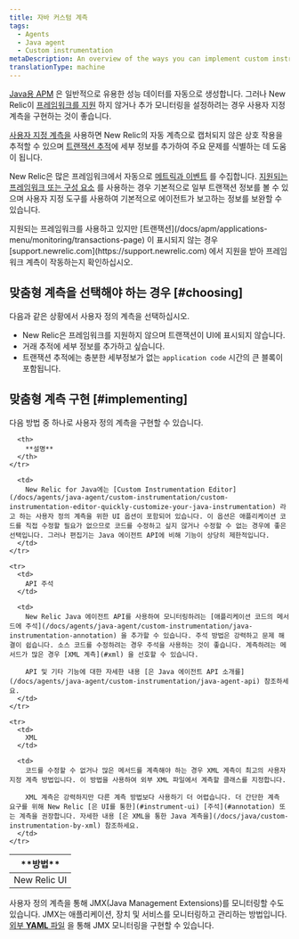 ```yaml
---
title: 자바 커스텀 계측
tags:
  - Agents
  - Java agent
  - Custom instrumentation
metaDescription: An overview of the ways you can implement custom instrumentation for your New Relic-monitored Java application.
translationType: machine
---
```


[Java용 APM](/docs/agents/java-agent/getting-started/introduction-new-relic-java) 은 일반적으로 유용한 성능 데이터를 자동으로 생성합니다. 그러나 New Relic이 [프레임워크를 지원](/docs/agents/java-agent/getting-started/compatibility-requirements-java-agent) 하지 않거나 추가 모니터링을 설정하려는 경우 사용자 지정 계측을 구현하는 것이 좋습니다.

[사용자 지정 계측을](/docs/apm/agents/manage-apm-agents/agent-data/custom-instrumentation/) 사용하면 New Relic의 자동 계측으로 캡처되지 않은 상호 작용을 추적할 수 있으며 [트랜잭션 추적](/docs/traces/transaction-traces)에 세부 정보를 추가하여 주요 문제를 식별하는 데 도움이 됩니다.

New Relic은 많은 프레임워크에서 자동으로 [메트릭과 이벤트](/docs/data-analysis/metrics/analyze-your-metrics/data-collection-metric-timeslice-event-data) 를 수집합니다. [지원되는 프레임워크 또는 구성 요소](/docs/agents/java-agent/getting-started/compatibility-requirements-java-agent) 를 사용하는 경우 기본적으로 일부 트랜잭션 정보를 볼 수 있으며 사용자 지정 도구를 사용하여 기본적으로 에이전트가 보고하는 정보를 보완할 수 있습니다.

<Callout variant="important">
  지원되는 프레임워크를 사용하고 있지만 [트랜잭션](/docs/apm/applications-menu/monitoring/transactions-page) 이 표시되지 않는 경우 [support.newrelic.com](https://support.newrelic.com) 에서 지원을 받아 프레임워크 계측이 작동하는지 확인하십시오.
</Callout>

## 맞춤형 계측을 선택해야 하는 경우 [#choosing]

다음과 같은 상황에서 사용자 정의 계측을 선택하십시오.

* New Relic은 프레임워크를 지원하지 않으며 트랜잭션이 UI에 표시되지 않습니다.
* 거래 추적에 세부 정보를 추가하고 싶습니다.
* 트랜잭션 추적에는 충분한 세부정보가 없는 `application code` 시간의 큰 블록이 포함됩니다.

## 맞춤형 계측 구현 [#implementing]

다음 방법 중 하나로 사용자 정의 계측을 구현할 수 있습니다.

<table>
  <thead>
    <tr>
      <th style={{ width: "200px" }}>
        **방법**
      </th>

      <th>
        **설명**
      </th>
    </tr>
  </thead>

  <tbody>
    <tr>
      <td>
        New Relic UI
      </td>

      <td>
        New Relic for Java에는 [Custom Instrumentation Editor](/docs/agents/java-agent/custom-instrumentation/custom-instrumentation-editor-quickly-customize-your-java-instrumentation) 라고 하는 사용자 정의 계측을 위한 UI 옵션이 포함되어 있습니다. 이 옵션은 애플리케이션 코드를 직접 수정할 필요가 없으므로 코드를 수정하고 싶지 않거나 수정할 수 없는 경우에 좋은 선택입니다. 그러나 편집기는 Java 에이전트 API에 비해 기능이 상당히 제한적입니다.
      </td>
    </tr>

    <tr>
      <td>
        API 주석
      </td>

      <td>
        New Relic Java 에이전트 API를 사용하여 모니터링하려는 [애플리케이션 코드의 메서드에 주석](/docs/agents/java-agent/custom-instrumentation/java-instrumentation-annotation) 을 추가할 수 있습니다. 주석 방법은 강력하고 문제 해결이 쉽습니다. 소스 코드를 수정하려는 경우 주석을 사용하는 것이 좋습니다. 계측하려는 메서드가 많은 경우 [XML 계측](#xml) 을 선호할 수 있습니다.

        API 및 기타 기능에 대한 자세한 내용 [은 Java 에이전트 API 소개를](/docs/agents/java-agent/custom-instrumentation/java-agent-api) 참조하세요.
      </td>
    </tr>

    <tr>
      <td>
        XML
      </td>

      <td>
        코드를 수정할 수 없거나 많은 메서드를 계측해야 하는 경우 XML 계측이 최고의 사용자 지정 계측 방법입니다. 이 방법을 사용하여 외부 XML 파일에서 계측할 클래스를 지정합니다.

        XML 계측은 강력하지만 다른 계측 방법보다 사용하기 더 어렵습니다. 더 간단한 계측 요구를 위해 New Relic [은 UI를 통한](#instrument-ui) [주석](#annotation) 또는 계측을 권장합니다. 자세한 내용 [은 XML을 통한 Java 계측을](/docs/java/custom-instrumentation-by-xml) 참조하세요.
      </td>
    </tr>
  </tbody>
</table>

사용자 정의 계측을 통해 JMX(Java Management Extensions)를 모니터링할 수도 있습니다. JMX는 애플리케이션, 장치 및 서비스를 모니터링하고 관리하는 방법입니다. [외부 **YAML** 파일](/docs/java/custom-jmx-instrumentation-by-yml) 을 통해 JMX 모니터링을 구현할 수 있습니다.